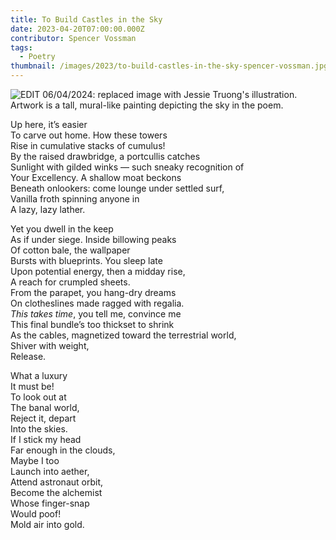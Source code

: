 ```yaml
---
title: To Build Castles in the Sky
date: 2023-04-20T07:00:00.000Z
contributor: Spencer Vossman
tags:
  - Poetry
thumbnail: /images/2023/to-build-castles-in-the-sky-spencer-vossman.jpg
---
```


<img src="/images/2023/to-build-castles-in-the-sky-spencer-vossman.jpg" alt=" EDIT 06/04/2024: replaced image with Jessie Truong's illustration. Artwork is a tall, mural-like painting depicting the sky in the poem." />

Up here, it’s easier<br />
To carve out home. How these towers<br />
Rise in cumulative stacks of cumulus!<br />
By the raised drawbridge, a portcullis catches<br />
Sunlight with gilded winks — such sneaky recognition of<br />
Your Excellency. A shallow moat beckons<br />
Beneath onlookers: come lounge under settled surf,<br />
Vanilla froth spinning anyone in<br />
A lazy, lazy lather.

Yet you dwell in the keep<br />
As if under siege. Inside billowing peaks<br />
Of cotton bale, the wallpaper<br />
Bursts with blueprints. You sleep late<br />
Upon potential energy, then a midday rise,<br />
A reach for crumpled sheets.<br />
From the parapet, you hang-dry dreams<br />
On clotheslines made ragged with regalia.<br />
<em>This takes time</em>, you tell me, convince me<br />
This final bundle’s too thickset to shrink<br />
As the cables, magnetized toward the terrestrial world,<br />
Shiver with weight,<br />
Release.

What a luxury<br />
It must be!<br />
To look out at<br />
The banal world,<br />
Reject it, depart<br />
Into the skies.<br />
If I stick my head<br />
Far enough in the clouds,<br />
Maybe I too<br />
Launch into aether, <br />
Attend astronaut orbit,<br />
Become the alchemist<br />
Whose finger-snap<br />
Would poof!<br />
Mold air into gold.
